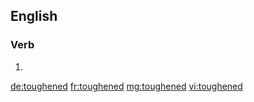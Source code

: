 ==English==

===Verb===
{{head|en}}

# {{en-past of|toughen}}

[[de:toughened]]
[[fr:toughened]]
[[mg:toughened]]
[[vi:toughened]]